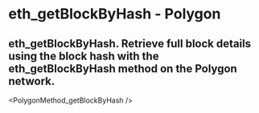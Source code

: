 # eth_getBlockByHash  - Polygon

## eth_getBlockByHash. Retrieve full block details using the block hash with the eth_getBlockByHash method on the Polygon network.


<PolygonMethod_getBlockByHash />
